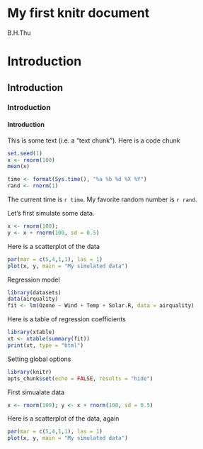 # My first knitr document 
B.H.Thu  

# Introduction
## Introduction 
### Introduction
#### Introduction

This is some text (i.e. a "text chunk"). Here is a code chunk 
```r
set.seed(1)
x <- rnorm(100)
mean(x)
```



```r
time <- format(Sys.time(), "%a %b %d %X %Y")
rand <- rnorm(1)
```
The current time is `r time`. My favorite random number is `r rand`. 



Let's first simulate some data. 
``` r
x <- rnorm(100); 
y <- x + rnorm(100, sd = 0.5)
```
Here is a scatterplot of the data 
```r
par(mar = c(5,4,1,1), las = 1)
plot(x, y, main = "My simulated data")
```



Regression model
```r
library(datasets)
data(airquality)
fit <- lm(Ozone ~ Wind + Temp + Solar.R, data = airquality)
```
Here is a table of regression coefficients
```r
library(xtable)
xt <- xtable(summary(fit))
print(xt, type = "html")
```


Setting global options
```r
library(knitr)
opts_chunk$set(echo = FALSE, results = "hide")
```

First simualate data 
```r
x <- rnorm(100); y <- x + rnorm(100, sd = 0.5)
```
Here is a scatterplot of the data, again
```r
par(mar = c(5,4,1,1), las = 1)
plot(x, y, main = "My simulated data")
```


